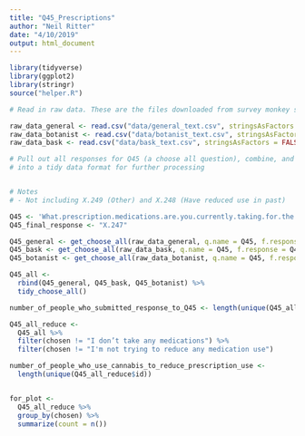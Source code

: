 ```yaml
---
title: "Q45_Prescriptions"
author: "Neil Ritter"
date: "4/10/2019"
output: html_document
---
```


```r
library(tidyverse)
library(ggplot2)
library(stringr)
source("helper.R")
```


```r
# Read in raw data. These are the files downloaded from survey monkey saved as a .csv

raw_data_general <- read.csv("data/general_text.csv", stringsAsFactors = FALSE)
raw_data_botanist <- read.csv("data/botanist_text.csv", stringsAsFactors = FALSE)
raw_data_bask <- read.csv("data/bask_text.csv", stringsAsFactors = FALSE)

```



```r
# Pull out all responses for Q45 (a choose all question), combine, and turn
# into a tidy data format for further processing


# Notes
# - Not including X.249 (Other) and X.248 (Have reduced use in past)

Q45 <- 'What.prescription.medications.are.you.currently.taking.for.the.health.conditions.and.symptoms.you.face.that.you.are.actively.trying.to.reduce.the.use.of.by.using.cannabis...Please.select.all.that.apply.'
Q45_final_response <- "X.247"

Q45_general <- get_choose_all(raw_data_general, q.name = Q45, f.response = Q45_final_response)
Q45_bask <- get_choose_all(raw_data_bask, q.name = Q45, f.response = Q45_final_response)
Q45_botanist <- get_choose_all(raw_data_botanist, q.name = Q45, f.response = Q45_final_response)

Q45_all <- 
  rbind(Q45_general, Q45_bask, Q45_botanist) %>%
  tidy_choose_all()

number_of_people_who_submitted_response_to_Q45 <- length(unique(Q45_all$id))

Q45_all_reduce <-
  Q45_all %>%
  filter(chosen != "I don’t take any medications") %>%
  filter(chosen != "I'm not trying to reduce any medication use")

number_of_people_who_use_cannabis_to_reduce_prescription_use <- 
  length(unique(Q45_all_reduce$id))



```


```r

for_plot <-
  Q45_all_reduce %>%
  group_by(chosen) %>%
  summarize(count = n())

```










